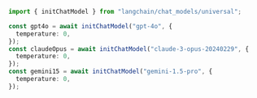 ```typescript
import { initChatModel } from "langchain/chat_models/universal";

const gpt4o = await initChatModel("gpt-4o", {
  temperature: 0,
});
const claudeOpus = await initChatModel("claude-3-opus-20240229", {
  temperature: 0,
});
const gemini15 = await initChatModel("gemini-1.5-pro", {
  temperature: 0,
});
```